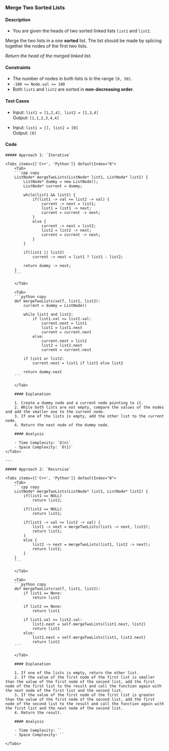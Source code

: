 
### Merge Two Sorted Lists

#### Description

-   You are given the heads of two sorted linked lists `list1` and `list2`.

Merge the two lists in a one **sorted** list. The list should be made by splicing together the nodes of the first two lists.

_Return the head of the merged linked list._

#### Constraints

-   The number of nodes in both lists is in the range `[0, 50]`.
-   `-100 <= Node.val <= 100`
-   Both `list1` and `list2` are sorted in **non-decreasing order**.

#### Test Cases

-   Input: `list1 = [1,2,4], list2 = [1,3,4]` <br />
    Output: `[1,1,2,3,4,4]`

-   Input: `list1 = [], list2 = [0]` <br />
    Output: `[0]`

#### Code

<Steps>

    ##### Approach 1: `Iterative`

    <Tabs items={['C++', 'Python']} defaultIndex="0">
        <Tab>
        ```cpp copy
        ListNode* mergeTwoLists(ListNode* list1, ListNode* list2) {
            ListNode* dummy = new ListNode();
            ListNode* current = dummy;

            while(list1 && list2) {
                if(list1 -> val <= list2 -> val) {
                    current -> next = list1;
                    list1 = list1 -> next;
                    current = current -> next;
                }
                else {
                    current -> next = list2;
                    list2 = list2 -> next;
                    current = current -> next;
                }
            }

            if(list1 || list2)
                current -> next = list1 ? list1 : list2;

            return dummy -> next;
        }
        ```

        </Tab>

        <Tab>
        ```python copy
        def mergeTwoLists(self, list1, list2):
            current = dummy = ListNode()

            while list1 and list2:
                if list1.val <= list2.val:
                    current.next = list1
                    list1 = list1.next
                    current = current.next
                else:
                    current.next = list2
                    list2 = list2.next
                    current = current.next

            if list1 or list2:
                current.next = list1 if list1 else list2

            return dummy.next
        ```

        </Tab>

        #### Explanation

        1. Create a dummy node and a current node pointing to it.
        2. While both lists are not empty, compare the values of the nodes and add the smaller one to the current node.
        3. If one of the lists is empty, add the other list to the current node.
        4. Return the next node of the dummy node.

        #### Analysis

        - Time Complexity: `O(n)`
        - Space Complexity: `O(1)`
    </Tabs>

    ---

    ##### Approach 2: `Recursive`

    <Tabs items={['C++', 'Python']} defaultIndex="0">
        <Tab>
        ```cpp copy
        ListNode* mergeTwoLists(ListNode* list1, ListNode* list2) {
            if(list1 == NULL)
                return list2;

            if(list2 == NULL)
                return list1;

            if(list1 -> val <= list2 -> val) {
                list1 -> next = mergeTwoLists(list1 -> next, list2);
                return list1;
            }
            else {
                list2 -> next = mergeTwoLists(list1, list2 -> next);
                return list2;
            }
        }
        ```

        </Tab>

        <Tab>
        ```python copy
        def mergeTwoLists(self, list1, list2):
            if list1 == None:
                return list2

            if list2 == None:
                return list1

            if list1.val <= list2.val:
                list1.next = self.mergeTwoLists(list1.next, list2)
                return list1
            else:
                list2.next = self.mergeTwoLists(list1, list2.next)
                return list2
        ```

        </Tab>

        #### Explanation

        1. If one of the lists is empty, return the other list.
        2. If the value of the first node of the first list is smaller than the value of the first node of the second list, add the first node of the first list to the result and call the function again with the next node of the first list and the second list.
        3. If the value of the first node of the first list is greater than the value of the first node of the second list, add the first node of the second list to the result and call the function again with the first list and the next node of the second list.
        4. Return the result.

        #### Analysis

        - Time Complexity: ``
        - Space Complexity: ``

    </Tabs>

</Steps>
